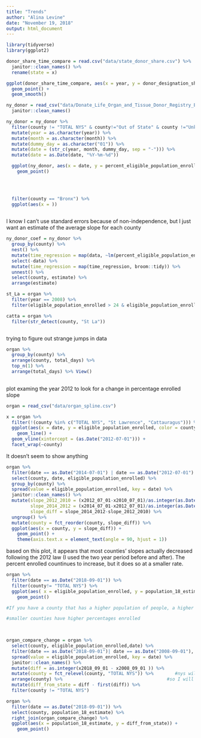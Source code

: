 ```yaml
---
title: "Trends"
author: "Alina Levine"
date: "November 19, 2018"
output: html_document
---
```



```r

library(tidyverse)
library(ggplot2)

donor_share_time_compare = read.csv("data/state_donor_share.csv") %>%
  janitor::clean_names() %>%
  rename(state = x)

ggplot(donor_share_time_compare, aes(x = year, y = donor_designation_share, color = state)) +
  geom_point() +
  geom_smooth()


```


```r
ny_donor = read_csv("data/Donate_Life_Organ_and_Tissue_Donor_Registry_Enrollment_by_County__Beginning_September_2008.csv") %>%
  janitor::clean_names()

```


```r
ny_donor = ny_donor %>%
  filter(county != "TOTAL NYS" & county!="Out of State" & county !="Unknown") %>%
  mutate(year = as.character(year)) %>%
  mutate(month = as.character(month)) %>%
  mutate(dummy_day = as.character("01")) %>%
  mutate(date = (str_c(year, month, dummy_day, sep = "-"))) %>%
  mutate(date = as.Date(date, "%Y-%m-%d"))

  ggplot(ny_donor, aes(x = date, y = percent_eligible_population_enrolled, color = county)) +
    geom_point()


  
  
  filter(county == "Bronx") %>%
  ggplot(aes(x = ))
  
```


I know I can't use standard errors because of non-independence, but I just want an estimate of the average slope for each county
```r
ny_donor_coef = ny_donor %>%
  group_by(county) %>%
  nest() %>% 
  mutate(time_regression = map(data, ~lm(percent_eligible_population_enrolled ~ date, data = .x))) %>%
  select(-data) %>%
  mutate(time_regression = map(time_regression, broom::tidy)) %>%
  unnest() %>%
  select(county, estimate) %>%
  arrange(estimate)

```


```r
st_La = organ %>%
  filter(year == 2008) %>%
  filter(eligible_population_enrolled > 24 & eligible_population_enrolled <25)

catta = organ %>%
  filter(str_detect(county, "St La"))



```



trying to figure out strange jumps in data
```r

organ %>%
  group_by(county) %>%
  arrange(county, total_days) %>%
  top_n(1) %>%
  arrange(total_days) %>% View()
  

```


plot examing the year 2012 to look for a change in percentage enrolled slope

```r

organ = read_csv("data/organ_spline.csv") 

x = organ %>%
  filter(!(county %in% c("TOTAL NYS", "St Lawrence", "Cattauragus"))) %>%
  ggplot(aes(x = date, y = eligible_population_enrolled, color = county)) +
    geom_line() + 
  geom_vline(xintercept = (as.Date("2012-07-01"))) +
  facet_wrap(~county)
```

It doesn't seem to show anything

```r

organ %>%
  filter(date == as.Date("2014-07-01") | date == as.Date("2012-07-01") | date == as.Date("2010-07-01")) %>%
  select(county, date, eligible_population_enrolled) %>%
  group_by(county) %>%
  spread(value = eligible_population_enrolled, key = date) %>%
  janitor::clean_names() %>%
  mutate(slope_2012_2010 = (x2012_07_01-x2010_07_01)/as.integer(as.Date("2012-07-01")-as.Date("2010-07-01")),
         slope_2014_2012 = (x2014_07_01-x2012_07_01)/as.integer(as.Date("2014-07-01")-as.Date("2012-07-01")),
         slope_diff = slope_2014_2012-slope_2012_2010) %>%
  ungroup() %>%
  mutate(county = fct_reorder(county, slope_diff)) %>%
  ggplot(aes(x = county, y = slope_diff)) +
    geom_point() +
    theme(axis.text.x = element_text(angle = 90, hjust = 1))
```

based on this plot, it appears that most counties' slopes actually decreased following the 2012 law (I used the two year period before and after). The percent enrolled countinues to increase, but it does so at a smaller rate. 

```r
organ %>% 
  filter(date == as.Date("2018-09-01")) %>% 
  filter(county!= "TOTAL NYS") %>%
  ggplot(aes( x = eligible_population_enrolled, y = population_18_estimate)) +
    geom_point()

#If you have a county that has a higher population of people, a higher percent enrolled is more helpful in terms of number of organs than if a county has a lower population of people, so New York should be taking advantage of larger counties, but this plot shows that larger counties tend to have lower percentages of eligible people enrolled. 

#smaller counties have higher percentages enrolled

  
```


```r

organ_compare_change = organ %>%
  select(county, eligible_population_enrolled,date) %>%
  filter(date == as.Date("2018-09-01")| date == as.Date("2008-09-01"), county != "St Lawrence" & county != "Cattauragus") %>%
  spread(value = eligible_population_enrolled, key = date) %>%
  janitor::clean_names() %>%
  mutate(diff = as.integer(x2018_09_01 - x2008_09_01 )) %>%
  mutate(county = fct_relevel(county, "TOTAL NYS")) %>%        #nys will be first entry 
  arrange(county) %>%                                       #so I will subtract from ny state
  mutate(diff_from_state = diff - first(diff)) %>%
  filter(county != "TOTAL NYS")

organ %>%
  filter(date == as.Date("2018-09-01")) %>%
  select(county, population_18_estimate) %>%
  right_join(organ_compare_change) %>%
  ggplot(aes(x = population_18_estimate, y = diff_from_state)) +
    geom_point()
  

```


